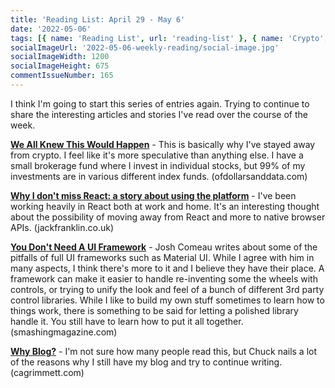```yaml
---
title: 'Reading List: April 29 - May 6'
date: '2022-05-06'
tags: [{ name: 'Reading List', url: 'reading-list' }, { name: 'Crypto', url: 'crypto' }, { name: 'React', url: 'react' }, { name: 'Blogging', url: 'blogging' }]
socialImageUrl: '2022-05-06-weekly-reading/social-image.jpg'
socialImageWidth: 1200
socialImageHeight: 675
commentIssueNumber: 165
---
```


I think I'm going to start this series of entries again. Trying to continue to share the interesting articles and stories I've read over the course of the week.

[**We All Knew This Would Happen**](https://ofdollarsanddata.com/we-all-knew-this-would-happen/) - This is basically why I've stayed away from crypto. I feel like it's more speculative than anything else. I have a small brokerage fund where I invest in individual stocks, but 99% of my investments are in various different index funds. <span className="domain-name">(ofdollarsanddata.com)</span>

[**Why I don't miss React: a story about using the platform**](https://www.jackfranklin.co.uk/blog/working-with-react-and-the-web-platform/) - I've been working heavily in React both at work and home. It's an interesting thought about the possibility of moving away from React and more to native browser APIs. <span className="domain-name">(jackfranklin.co.uk)</span>

[**You Don't Need A UI Framework**](https://www.smashingmagazine.com/2022/05/you-dont-need-ui-framework) - Josh Comeau writes about some of the pitfalls of full UI frameworks such as Material UI. While I agree with him in many aspects, I think there's more to it and I believe they have their place. A framework can make it easier to handle re-inventing some the wheels with controls, or trying to unify the look and feel of a bunch of different 3rd party control libraries. While I like to build my own stuff sometimes to learn how to things work, there is something to be said for letting a polished library handle it. You still have to learn how to put it all together. <span className="domain-name">(smashingmagazine.com)</span>

[**Why Blog?**](https://cagrimmett.com/thoughts/2022/04/26/why-blog/) - I'm not sure how many people read this, but Chuck nails a lot of the reasons why I still have my blog and try to continue writing. <span className="domain-name">(cagrimmett.com)</span>